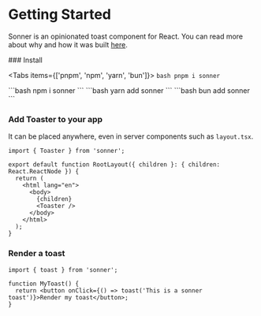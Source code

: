 
# Getting Started

Sonner is an opinionated toast component for React. You can read more about why and how it was built [here](https://emilkowal.ski/ui/building-a-toast-component).

<Steps>
### Install

<Tabs items={['pnpm', 'npm', 'yarn', 'bun']}>
  <Tab>
    ```bash
    pnpm i sonner
    ```

  </Tab>
  <Tab>
    ```bash
    npm i sonner
    ```
  </Tab>
  <Tab>
    ```bash
    yarn add sonner
    ```
  </Tab>
    <Tab>
    ```bash
    bun add sonner
    ```
  </Tab>
</Tabs>

### Add Toaster to your app

It can be placed anywhere, even in server components such as `layout.tsx`.

```tsx
import { Toaster } from 'sonner';

export default function RootLayout({ children }: { children: React.ReactNode }) {
  return (
    <html lang="en">
      <body>
        {children}
        <Toaster />
      </body>
    </html>
  );
}
```

### Render a toast

```tsx
import { toast } from 'sonner';

function MyToast() {
  return <button onClick={() => toast('This is a sonner toast')}>Render my toast</button>;
}
```

</Steps>
